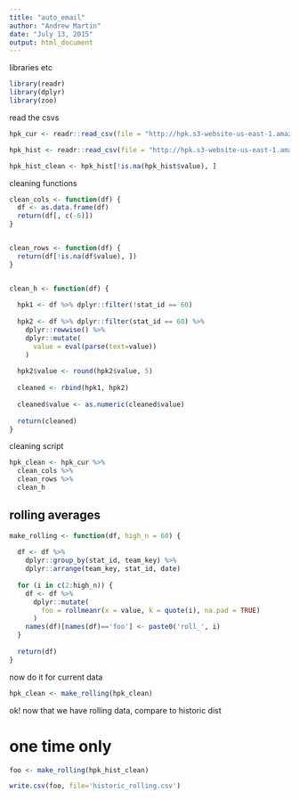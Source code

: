 ```yaml
---
title: "auto_email"
author: "Andrew Martin"
date: "July 13, 2015"
output: html_document
---
```


libraries etc
```r
library(readr)
library(dplyr)
library(zoo)
```

read the csvs
```r

hpk_cur <- readr::read_csv(file = "http://hpk.s3-website-us-east-1.amazonaws.com/hpk_2015.csv", na = "-")

hpk_hist <- readr::read_csv(file = "http://hpk.s3-website-us-east-1.amazonaws.com/hpk_historic.csv")

hpk_hist_clean <- hpk_hist[!is.na(hpk_hist$value), ]
```

cleaning functions
```r

clean_cols <- function(df) {
  df <- as.data.frame(df)
  return(df[, c(-6)])
}


clean_rows <- function(df) {
  return(df[!is.na(df$value), ])
}


clean_h <- function(df) {
  
  hpk1 <- df %>% dplyr::filter(!stat_id == 60)
  
  hpk2 <- df %>% dplyr::filter(stat_id == 60) %>%
    dplyr::rowwise() %>%
    dplyr::mutate(
      value = eval(parse(text=value))
    )
  
  hpk2$value <- round(hpk2$value, 5)
    
  cleaned <- rbind(hpk1, hpk2)
  
  cleaned$value <- as.numeric(cleaned$value)
  
  return(cleaned)
}

```

cleaning script

```r

hpk_clean <- hpk_cur %>%
  clean_cols %>%
  clean_rows %>%
  clean_h

```

## rolling averages

```r

make_rolling <- function(df, high_n = 60) {
  
  df <- df %>%
    dplyr::group_by(stat_id, team_key) %>%
    dplyr::arrange(team_key, stat_id, date)
  
  for (i in c(2:high_n)) {
    df <- df %>%
      dplyr::mutate(
        foo = rollmeanr(x = value, k = quote(i), na.pad = TRUE)
      )
    names(df)[names(df)=='foo'] <- paste0('roll_', i)
  }
  
  return(df)
}

```

now do it for current data 

```r

hpk_clean <- make_rolling(hpk_clean)

```

ok!  now that we have rolling data, compare to historic dist



# one time only 

```r

foo <- make_rolling(hpk_hist_clean)

write.csv(foo, file='historic_rolling.csv')
```